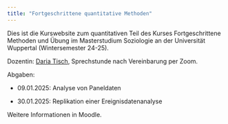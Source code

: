 ```yaml
---
title: "Fortgeschrittene quantitative Methoden"
---
```


Dies ist die Kurswebsite zum quantitativen Teil des Kurses Fortgeschrittene Methoden und Übung im Masterstudium Soziologie an der Universität Wuppertal (Wintersemester 24-25).

Dozentin: [Daria Tisch](https://dariatisch.github.io/), Sprechstunde nach Vereinbarung per Zoom.

Abgaben: 

- 09.01.2025: Analyse von Paneldaten

- 30.01.2025: Replikation einer Ereignisdatenanalyse

Weitere Informationen in Moodle.
